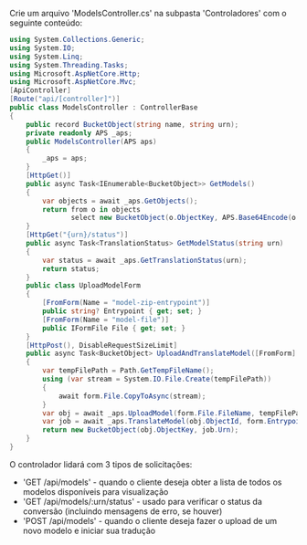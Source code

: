 Crie um arquivo 'ModelsController.cs' na subpasta 'Controladores' com o seguinte conteúdo:

```csharp title="Controllers/ModelsController.cs"
using System.Collections.Generic;
using System.IO;
using System.Linq;
using System.Threading.Tasks;
using Microsoft.AspNetCore.Http;
using Microsoft.AspNetCore.Mvc;
[ApiController]
[Route("api/[controller]")]
public class ModelsController : ControllerBase
{
    public record BucketObject(string name, string urn);
    private readonly APS _aps;
    public ModelsController(APS aps)
    {
        _aps = aps;
    }
    [HttpGet()]
    public async Task<IEnumerable<BucketObject>> GetModels()
    {
        var objects = await _aps.GetObjects();
        return from o in objects
               select new BucketObject(o.ObjectKey, APS.Base64Encode(o.ObjectId));
    }
    [HttpGet("{urn}/status")]
    public async Task<TranslationStatus> GetModelStatus(string urn)
    {
        var status = await _aps.GetTranslationStatus(urn);
        return status;
    }
    public class UploadModelForm
    {
        [FromForm(Name = "model-zip-entrypoint")]
        public string? Entrypoint { get; set; }
        [FromForm(Name = "model-file")]
        public IFormFile File { get; set; }
    }
    [HttpPost(), DisableRequestSizeLimit]
    public async Task<BucketObject> UploadAndTranslateModel([FromForm] UploadModelForm form)
    {
        var tempFilePath = Path.GetTempFileName();
        using (var stream = System.IO.File.Create(tempFilePath))
        {
            await form.File.CopyToAsync(stream);
        }
        var obj = await _aps.UploadModel(form.File.FileName, tempFilePath);
        var job = await _aps.TranslateModel(obj.ObjectId, form.Entrypoint);
        return new BucketObject(obj.ObjectKey, job.Urn);
    }
}
```

O controlador lidará com 3 tipos de solicitações:

- 'GET /api/models' - quando o cliente deseja obter a lista de todos os modelos disponíveis para visualização
- 'GET /api/models/:urn/status' - usado para verificar o status da conversão (incluindo mensagens de erro, se houver)
- 'POST /api/models' - quando o cliente deseja fazer o upload de um novo modelo e iniciar sua tradução